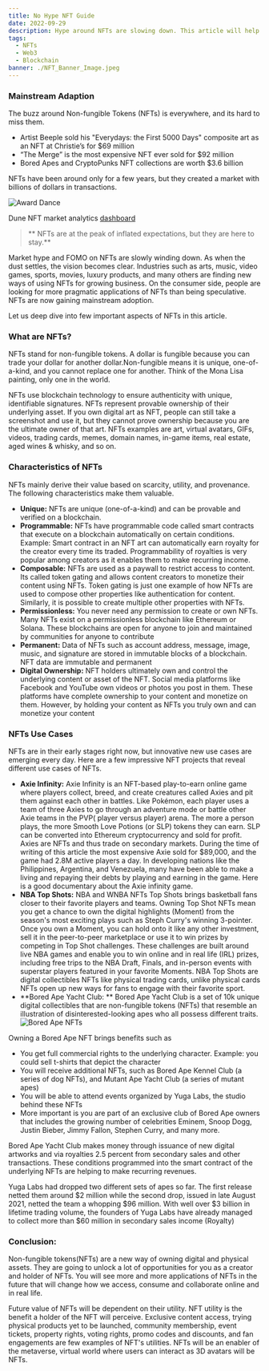 ```yaml
---
title: No Hype NFT Guide
date: 2022-09-29
description: Hype around NFTs are slowing down. This article will help you deep dive into NFTs, their properties, and use cases.
tags:
  - NFTs
  - Web3 
  - Blockchain
banner: ./NFT_Banner_Image.jpeg
---
```

### Mainstream Adaption

The buzz around Non-fungible Tokens (NFTs) is everywhere, and its hard to miss them.

- Artist Beeple sold his "Everydays: the First 5000 Days" composite art as an NFT at Christie’s for $69 million
- “The Merge” is the most expensive NFT ever sold for $92 million
- Bored Apes and CryptoPunks NFT collections are worth $3.6 billion

NFTs have been around only for a few years, but they created a market with billions of dollars in transactions.

![Award Dance](./notion_dashboard.png)

Dune NFT market analytics [dashboard](https://dune.com/hildobby/NFTs "dashboard")

>  ** NFTs are at the peak of inflated expectations, but they are here to stay.** 

Market hype and FOMO on NFTs are slowly winding down. As when the dust settles, the vision becomes clear. Industries such as arts, music, video games, sports, movies, luxury products, and many others are finding new ways of using NFTs for growing business. On the consumer side, people are looking for more pragmatic applications of NFTs than being speculative. NFTs are now gaining mainstream adoption. 

Let us deep dive into few important aspects of NFTs in this article. 

### What are NFTs?

NFTs stand for non-fungible tokens. A dollar is fungible because you can trade your dollar for another dollar.Non-fungible means it is unique, one-of-a-kind, and you cannot replace one for another. Think of the Mona Lisa painting, only one in the world.

NFTs use blockchain technology to ensure authenticity with unique, identifiable signatures. NFTs represent provable ownership of their underlying asset. If you own digital art as NFT, people can still take a screenshot and use it, but they cannot prove ownership because you are the ultimate owner of that art. NFTs examples are art, virtual avatars, GIFs, videos, trading cards, memes, domain names, in-game items, real estate, aged wines & whisky, and so on.

### Characteristics of NFTs

NFTs mainly derive their value based on scarcity, utility, and provenance. The following characteristics make them valuable.

- **Unique:** NFTs are unique (one-of-a-kind) and can be provable and verified on a blockchain.
- **Programmable:** NFTs have programmable code called smart contracts that execute on a blockchain automatically on certain conditions. Example: Smart contract in an NFT art can automatically earn royalty for the creator every time its traded. Programmability of royalties is very popular among creators as it enables them to make recurring income.
- **Composable:** NFTs are used as a paywall to restrict access to content. Its called token gating and allows content creators to monetize their content using NFTs. Token gating is just one example of how NFTs are used to compose other properties like authentication for content. Similarly, it is possible to create multiple other properties with NFTs.
- **Permissionless:** You never need any permission to create or own NFTs. Many NFTs exist on a permissionless blockchain like Ethereum or Solana. These blockchains are open for anyone to join and maintained by communities for anyone to contribute
- **Permanent:** Data of NFTs such as account address, message, image, music, and signature are stored in immutable blocks of a blockchain. NFT data are immutable and permanent
- **Digital Ownership:** NFT holders ultimately own and control the underlying content or asset of the NFT. Social media platforms like Facebook and YouTube own videos or photos you post in them. These platforms have complete ownership to your content and monetize on them. However, by holding your content as NFTs you truly own and can monetize your content

### NFTs Use Cases

NFTs are in their early stages right now, but innovative new use cases are emerging every day. Here are a few impressive NFT projects that reveal different use cases of NFTs.

- **Axie Infinity:** Axie Infinity is an NFT-based play-to-earn online game where players collect, breed, and create creatures called Axies and pit them against each other in battles. Like Pokémon, each player uses a team of three Axies to go through an adventure mode or battle other Axie teams in the PVP( player versus player) arena. The more a person plays, the more Smooth Love Potions (or SLP) tokens they can earn. SLP can be converted into Ethereum cryptocurrency and sold for profit. Axies are NFTs and thus trade on secondary markets. During the time of writing of this article the most expensive Axie sold for $89,000, and the game had 2.8M active players a day. In developing nations like the Philippines, Argentina, and Venezuela, many have been able to make a living and repaying their debts by playing and earning in the game. Here is a good documentary about the Axie infinity game.
- **NBA Top Shots:** NBA and WNBA NFTs Top Shots brings basketball fans closer to their favorite players and teams. Owning Top Shot NFTs mean you get a chance to own the digital highlights (Moment) from the season's most exciting plays such as Steph Curry's winning 3-pointer. Once you own a Moment, you can hold onto it like any other investment, sell it in the peer-to-peer marketplace or use it to win prizes by competing in Top Shot challenges. These challenges are built around live NBA games and enable you to win online and in real life (IRL) prizes, including free trips to the NBA Draft, Finals, and in-person events with superstar players featured in your favorite Moments. NBA Top Shots are digital collectibles NFTs like physical trading cards, unlike physical cards NFTs open up new ways for fans to engage with their favorite sport.
- **Bored Ape Yacht Club: ** Bored Ape Yacht Club is a set of 10k unique digital collectibles that are non-fungible tokens (NFTs) that resemble an illustration of disinterested-looking apes who all possess different traits.
![Bored Ape NFTs](./bored_ape_yacht_club.png)

Owning a Bored Ape NFT brings benefits such as

- You get full commercial rights to the underlying character. Example: you could sell t-shirts that depict the character
- You will receive additional NFTs, such as Bored Ape Kennel Club (a series of dog NFTs), and Mutant Ape Yacht Club (a series of mutant apes)
- You will be able to attend events organized by Yuga Labs, the studio behind these NFTs
- More important is you are part of an exclusive club of Bored Ape owners that includes the growing number of celebrities Eminem, Snoop Dogg, Justin Bieber, Jimmy Fallon, Stephen Curry, and many more.

Bored Ape Yacht Club makes money through issuance of new digital artworks and via royalties 2.5 percent from secondary sales and other transactions. These conditions programmed into the smart contract of the underlying NFTs are helping to make recurring revenues.

Yuga Labs had dropped two different sets of apes so far. The first release netted them around $2 million while the second drop, issued in late August 2021, netted the team a whopping $96 million. With well over $3 billion in lifetime trading volume, the founders of Yuga Labs have already managed to collect more than $60 million in secondary sales income (Royalty)

### Conclusion:

Non-fungible tokens(NFTs) are a new way of owning digital and physical assets. They are going to unlock a lot of opportunities for you as a creator and holder of NFTs. You will see more and more applications of NFTs in the future that will change how we access, consume and collaborate online and in real life.

Future value of NFTs will be dependent on their utility. NFT utility is the benefit a holder of the NFT will perceive. Exclusive content access, trying physical products yet to be launched, community membership, event tickets, property rights, voting rights, promo codes and discounts, and fan engagements are few examples of NFT's utilities. NFTs will be an enabler of the metaverse, virtual world where users can interact as 3D avatars will be NFTs.


